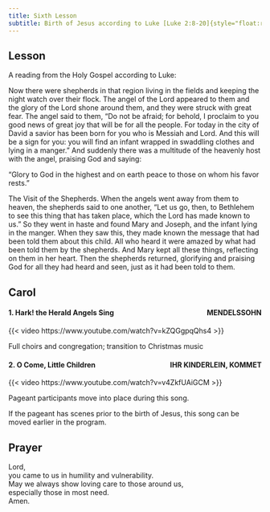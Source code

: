```yaml
---
title: Sixth Lesson
subtitle: Birth of Jesus according to Luke [Luke 2:8-20]{style="float:right" .small}
---
```


## Lesson

A reading from the Holy Gospel according to Luke:

Now there were shepherds in that region living in the fields and keeping the night watch over their flock.
The angel of the Lord appeared to them and the glory of the Lord shone around them, and they were struck with great fear.
The angel said to them, “Do not be afraid; for behold, I proclaim to you good news of great joy that will be for all the people.
For today in the city of David a savior has been born for you who is Messiah and Lord.
And this will be a sign for you: you will find an infant wrapped in swaddling clothes and lying in a manger.”
And suddenly there was a multitude of the heavenly host with the angel, praising God and saying:

“Glory to God in the highest
and on earth peace to those on whom his favor rests.”

The Visit of the Shepherds.
When the angels went away from them to heaven, the shepherds said to one another, “Let us go, then, to Bethlehem to see this thing that has taken place, which the Lord has made known to us.”
So they went in haste and found Mary and Joseph, and the infant lying in the manger.
When they saw this, they made known the message that had been told them about this child.
All who heard it were amazed by what had been told them by the shepherds.
And Mary kept all these things, reflecting on them in her heart.
Then the shepherds returned, glorifying and praising God for all they had heard and seen, just as it had been told to them.

## Carol

#### 1. Hark! the Herald Angels Sing [MENDELSSOHN]{style="float:right" .small}

{{< video https://www.youtube.com/watch?v=kZQGgpqQhs4 >}}

Full choirs and congregation; transition to Christmas music

#### 2. O Come, Little Children [IHR KINDERLEIN, KOMMET]{style="float:right" .small}

{{< video https://www.youtube.com/watch?v=v4ZkfUAiGCM >}}

Pageant participants move into place during this song.

::: {.callout-note}
If the pageant has scenes prior to the birth of Jesus, this song can be moved earlier in the program.
:::

## Prayer

Lord,  
you came to us in humility and vulnerability.  
May we always show loving care to those around us,  
especially those in most need.  
Amen.